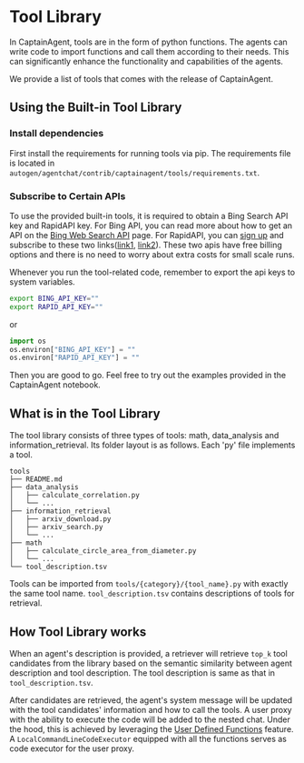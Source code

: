 # Tool Library
In CaptainAgent, tools are in the form of python functions. The agents can write code to import functions and call them according to their needs. This can significantly enhance the functionality and capabilities of the agents.

We provide a list of tools that comes with the release of CaptainAgent.

## Using the Built-in Tool Library
### Install dependencies
First install the requirements for running tools via pip. The requirements file is located in `autogen/agentchat/contrib/captainagent/tools/requirements.txt`.

### Subscribe to Certain APIs
To use the provided built-in tools, it is required to obtain a Bing Search API key and RapidAPI key.
For Bing API, you can read more about how to get an API on the [Bing Web Search API](https://www.microsoft.com/en-us/bing/apis/bing-web-search-api) page.
For RapidAPI, you can [sign up](https://rapidapi.com/auth/sign-up) and subscribe to these two links([link1](https://rapidapi.com/solid-api-solid-api-default/api/youtube-transcript3), [link2](https://rapidapi.com/420vijay47/api/youtube-mp3-downloader2)).
These two apis have free billing options and there is no need to worry about extra costs for small scale runs.

Whenever you run the tool-related code, remember to export the api keys to system variables.
```bash
export BING_API_KEY=""
export RAPID_API_KEY=""
```
or
```python
import os
os.environ["BING_API_KEY"] = ""
os.environ["RAPID_API_KEY"] = ""
```

Then you are good to go. Feel free to try out the examples provided in the CaptainAgent notebook.

## What is in the Tool Library
The tool library consists of three types of tools: math, data_analysis and information_retrieval. Its folder layout is as follows. Each 'py' file implements a tool.

```
tools
├── README.md
├── data_analysis
│   ├── calculate_correlation.py
│   └── ...
├── information_retrieval
│   ├── arxiv_download.py
│   ├── arxiv_search.py
│   └── ...
├── math
│   ├── calculate_circle_area_from_diameter.py
│   └── ...
└── tool_description.tsv
```

Tools can be imported from `tools/{category}/{tool_name}.py` with exactly the same tool name.
`tool_description.tsv` contains descriptions of tools for retrieval.

## How Tool Library works
When an agent's description is provided, a retriever will retrieve `top_k` tool candidates from the library based on the semantic
similarity between agent description and tool description. The tool description is same as that in `tool_description.tsv`.

After candidates are retrieved, the agent's system message will be updated with the tool candidates' information and how to call the tools.
A user proxy with the ability to execute the code will be added to the nested chat. Under the hood, this is achieved by leveraging the
[User Defined Functions](/docs/topics/code-execution/user-defined-functions) feature. A `LocalCommandLineCodeExecutor` equipped with all the functions serves as
code executor for the user proxy.
